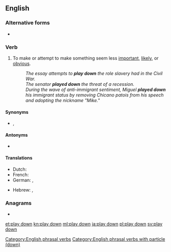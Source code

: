 ==English==

===Alternative forms===
* {{l|en|downplay}}

===Verb===
{{en-verb|head=[[play]] [[down]]|plays down|playing down|played down}}

# {{lb|en|idiomatic}} To make or attempt to make something seem less [[important]], [[likely]], or [[obvious]].
#: ''The essay attempts to '''play down''' the role slavery had in the Civil War.''
#: ''The senator '''played down''' the threat of a recession.''
#: ''During the wave of anti-immigrant sentiment, Miguel '''played down''' his immigrant status by removing Chicano patois from his speech and adopting the nickname "Mike."''

====Synonyms====
* {{sense|make to seem less important}} {{l|en|de-emphasize}}, {{l|en|downplay}}

====Antonyms====
* {{sense|make to seem less important}} {{l|en|play up}}

====Translations====
{{trans-top|make something seem less important}}
* Dutch: {{t+|nl|bagatelliseren}}
* French: {{t+|fr|minimiser}}
* German: {{t+|de|herunterspielen}}, {{t+|de|kleinreden}}
{{trans-mid}}
* Hebrew: {{t|he|גימד|alt=גִמֵּד|tr=giméd}}, {{t|he|הִצְנִיעַ|tr=hitsnía}}
{{trans-bottom}}

===Anagrams===
* {{l|en|downplay}}

[[Category:English phrasal verbs]]
[[Category:English phrasal verbs with particle (down)]]

[[et:play down]]
[[kn:play down]]
[[ml:play down]]
[[ja:play down]]
[[pl:play down]]
[[sv:play down]]